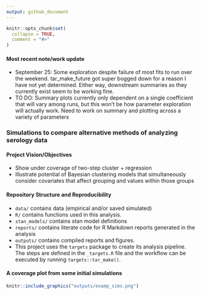 ```yaml
---
output: github_document
---
```


```r
knitr::opts_chunk$set(
  collapse = TRUE,
  comment = "#>"
)
```

#### Most recent note/work update

-   September 25: Some exploration despite failure of most fits to run over the weekend. tar_make_future got super bogged down for a reason I have not yet determined. Either way, downstream summaries as they currently exist seem to be working fine. 
-   TO DO: Summary plots currently only dependent on a single coefficient that will vary among runs, but this won't be how parameter exploration will actually work. Need to work on summary and plotting across a variety of parameters

### Simulations to compare alternative methods of analyzing serology data

#### Project Vision/Objectives

-   Show under coverage of two-step cluster + regression
-   Illustrate potential of Bayesian clustering models that simultaneously consider covariates that affect grouping and values within those groups 
            
#### Repository Structure and Reproducibility

-   `data/` contains data (empirical and/or saved simulated)
-   `R/` contains functions used in this analysis. 
-   `stan_models/` contains stan model definitions 
-   `reports/` contains literate code for R Markdown reports generated in the analysis
-   `outputs/` contains compiled reports and figures.
-   This project uses the `targets` package to create its analysis pipeline.  The steps are
    defined in the `_targets.R` file and the workflow can be executed by running `targets::tar_make()`.
    
#### A coverage plot from some initial simulations

```r
knitr::include_graphics("outputs/examp_sims.png")
```

